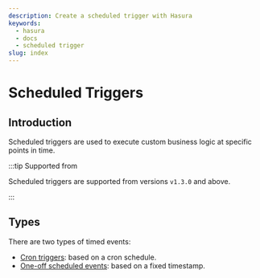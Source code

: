 ```yaml
---
description: Create a scheduled trigger with Hasura
keywords:
  - hasura
  - docs
  - scheduled trigger
slug: index
---
```



# Scheduled Triggers

## Introduction

Scheduled triggers are used to execute custom business logic at specific points in time.

<Thumbnail
  src='/img/scheduled-triggers/scheduled-trigger-arch.png'
  alt='Hasura scheduled trigger architecture'
  width='700px'
  className='no-shadow'
/>

:::tip Supported from

Scheduled triggers are supported from versions `v1.3.0` and above.

:::

## Types

There are two types of timed events:

- [Cron triggers](/scheduled-triggers/create-cron-trigger.mdx): based on a cron schedule.
- [One-off scheduled events](/scheduled-triggers/create-one-off-scheduled-event.mdx): based on a fixed timestamp.
